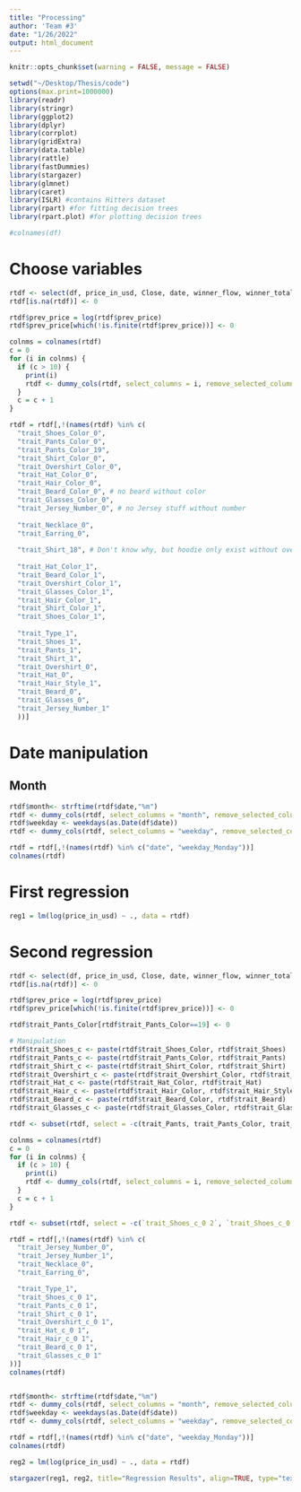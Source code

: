 ```yaml
---
title: "Processing"
author: 'Team #3'
date: "1/26/2022"
output: html_document
---
```


```r
knitr::opts_chunk$set(warning = FALSE, message = FALSE) 
```

```r
setwd("~/Desktop/Thesis/code")
options(max.print=1000000)
library(readr)
library(stringr)
library(ggplot2)
library(dplyr)
library(corrplot)
library(gridExtra)
library(data.table)
library(rattle)
library(fastDummies)
library(stargazer)
library(glmnet)
library(caret)
library(ISLR) #contains Hitters dataset
library(rpart) #for fitting decision trees
library(rpart.plot) #for plotting decision trees
```

```r
#colnames(df)
```

# Choose variables
```r
rtdf <- select(df, price_in_usd, Close, date, winner_flow, winner_total_sold, winner_total_bought, prev_price, cur_increased, time_from_prev, whitelisted, whitelisted_count, trait_Type, trait_Pants, trait_Pants_Color, trait_Shoes, trait_Shoes_Color, trait_Shirt, trait_Shirt_Color, trait_Hair_Style, trait_Hair_Color, trait_Glasses, trait_Glasses_Color, trait_Overshirt, trait_Overshirt_Color, trait_Beard, trait_Beard_Color, trait_Hat, trait_Hat_Color, trait_Jersey_Number, trait_Necklace, trait_Earring)
rtdf[is.na(rtdf)] <- 0

rtdf$prev_price = log(rtdf$prev_price)
rtdf$prev_price[which(!is.finite(rtdf$prev_price))] <- 0

colnms = colnames(rtdf)
c = 0
for (i in colnms) {
  if (c > 10) {
    print(i)
    rtdf <- dummy_cols(rtdf, select_columns = i, remove_selected_columns=TRUE, remove_first_dummy=FALSE)
  }
  c = c + 1
}

rtdf = rtdf[,!(names(rtdf) %in% c(
  "trait_Shoes_Color_0",
  "trait_Pants_Color_0",
  "trait_Pants_Color_19",
  "trait_Shirt_Color_0",
  "trait_Overshirt_Color_0",
  "trait_Hat_Color_0",
  "trait_Hair_Color_0",
  "trait_Beard_Color_0", # no beard without color
  "trait_Glasses_Color_0",
  "trait_Jersey_Number_0", # no Jersey stuff without number
  
  "trait_Necklace_0",
  "trait_Earring_0",
  
  "trait_Shirt_18", # Don't know why, but hoodie only exist without oveshirt
  
  "trait_Hat_Color_1",
  "trait_Beard_Color_1",
  "trait_Overshirt_Color_1",
  "trait_Glasses_Color_1",
  "trait_Hair_Color_1",
  "trait_Shirt_Color_1",
  "trait_Shoes_Color_1",
  
  "trait_Type_1",
  "trait_Shoes_1",
  "trait_Pants_1",
  "trait_Shirt_1",
  "trait_Overshirt_0",
  "trait_Hat_0",
  "trait_Hair_Style_1",
  "trait_Beard_0",
  "trait_Glasses_0",
  "trait_Jersey_Number_1"
  ))]
```

# Date manipulation
## Month
```r
rtdf$month<- strftime(rtdf$date,"%m")
rtdf <- dummy_cols(rtdf, select_columns = "month", remove_selected_columns=TRUE, remove_first_dummy=TRUE)
rtdf$weekday <- weekdays(as.Date(df$date))
rtdf <- dummy_cols(rtdf, select_columns = "weekday", remove_selected_columns=TRUE, remove_first_dummy=FALSE)

rtdf = rtdf[,!(names(rtdf) %in% c("date", "weekday_Monday"))]
colnames(rtdf)
```

# First regression
```r
reg1 = lm(log(price_in_usd) ~ ., data = rtdf)
```

# Second regression
```r
rtdf <- select(df, price_in_usd, Close, date, winner_flow, winner_total_sold, winner_total_bought, prev_price, cur_increased, time_from_prev, whitelisted, whitelisted_count, trait_Type, trait_Pants, trait_Pants_Color, trait_Shoes, trait_Shoes_Color, trait_Shirt, trait_Shirt_Color, trait_Hair_Style, trait_Hair_Color, trait_Glasses, trait_Glasses_Color, trait_Overshirt, trait_Overshirt_Color, trait_Beard, trait_Beard_Color, trait_Hat, trait_Hat_Color, trait_Jersey_Number, trait_Necklace, trait_Earring)
rtdf[is.na(rtdf)] <- 0

rtdf$prev_price = log(rtdf$prev_price)
rtdf$prev_price[which(!is.finite(rtdf$prev_price))] <- 0

rtdf$trait_Pants_Color[rtdf$trait_Pants_Color==19] <- 0

# Manipulation
rtdf$trait_Shoes_c <- paste(rtdf$trait_Shoes_Color, rtdf$trait_Shoes)
rtdf$trait_Pants_c <- paste(rtdf$trait_Pants_Color, rtdf$trait_Pants)
rtdf$trait_Shirt_c <- paste(rtdf$trait_Shirt_Color, rtdf$trait_Shirt)
rtdf$trait_Overshirt_c <- paste(rtdf$trait_Overshirt_Color, rtdf$trait_Overshirt)
rtdf$trait_Hat_c <- paste(rtdf$trait_Hat_Color, rtdf$trait_Hat)
rtdf$trait_Hair_c <- paste(rtdf$trait_Hair_Color, rtdf$trait_Hair_Style)
rtdf$trait_Beard_c <- paste(rtdf$trait_Beard_Color, rtdf$trait_Beard)
rtdf$trait_Glasses_c <- paste(rtdf$trait_Glasses_Color, rtdf$trait_Glasses)

rtdf <- subset(rtdf, select = -c(trait_Pants, trait_Pants_Color, trait_Shoes, trait_Shoes_Color, trait_Shirt, trait_Shirt_Color, trait_Hair_Style, trait_Hair_Color, trait_Glasses, trait_Glasses_Color, trait_Overshirt, trait_Overshirt_Color, trait_Beard, trait_Beard_Color, trait_Hat, trait_Hat_Color))

colnms = colnames(rtdf)
c = 0
for (i in colnms) {
  if (c > 10) {
    print(i)
    rtdf <- dummy_cols(rtdf, select_columns = i, remove_selected_columns=TRUE, remove_first_dummy=FALSE)
  }
  c = c + 1
}

rtdf <- subset(rtdf, select = -c(`trait_Shoes_c_0 2`, `trait_Shoes_c_0 7`, `trait_Shoes_c_0 8`, `trait_Shoes_c_0 10`, `trait_Shoes_c_0 11`, `trait_Shoes_c_0 12`, `trait_Shoes_c_0 14`, `trait_Shoes_c_0 15`, `trait_Shoes_c_0 16`, `trait_Shoes_c_0 17`, `trait_Shoes_c_0 18`, `trait_Shoes_c_0 19`, `trait_Shoes_c_0 20`, `trait_Shoes_c_0 21`, `trait_Shoes_c_0 22`, `trait_Pants_c_0 7`, `trait_Pants_c_0 9`, `trait_Shirt_c_0 2`, `trait_Shirt_c_0 4`, `trait_Shirt_c_0 7`, `trait_Shirt_c_0 11`, `trait_Shirt_c_0 15`, `trait_Shirt_c_0 20`, `trait_Shirt_c_0 23`, `trait_Shirt_c_0 24`, `trait_Shirt_c_0 25`, `trait_Shirt_c_0 26`, `trait_Shirt_c_0 27`, `trait_Shirt_c_0 28`, `trait_Shirt_c_0 29`, `trait_Shirt_c_0 32`, `trait_Shirt_c_0 33`, `trait_Shirt_c_0 34`, `trait_Overshirt_c_0 0`, `trait_Overshirt_c_0 2`, `trait_Overshirt_c_0 4`, `trait_Overshirt_c_0 5`, `trait_Hat_c_0 0`, `trait_Hat_c_0 6`, `trait_Hat_c_0 7`, `trait_Hair_c_0 3`, `trait_Hair_c_0 21`, `trait_Beard_c_0 0`, `trait_Beard_c_0 7`, `trait_Glasses_c_0 0`, `trait_Glasses_c_0 1`, `trait_Glasses_c_0 2`, `trait_Glasses_c_0 4`, `trait_Glasses_c_0 5`, `trait_Glasses_c_0 8`))

rtdf = rtdf[,!(names(rtdf) %in% c(
  "trait_Jersey_Number_0",
  "trait_Jersey_Number_1",
  "trait_Necklace_0",
  "trait_Earring_0",

  "trait_Type_1",
  "trait_Shoes_c_0 1",
  "trait_Pants_c_0 1",
  "trait_Shirt_c_0 1",
  "trait_Overshirt_c_0 1",
  "trait_Hat_c_0 1",
  "trait_Hair_c_0 1",
  "trait_Beard_c_0 1",
  "trait_Glasses_c_0 1"
))]
colnames(rtdf)


rtdf$month<- strftime(rtdf$date,"%m")
rtdf <- dummy_cols(rtdf, select_columns = "month", remove_selected_columns=TRUE, remove_first_dummy=TRUE)
rtdf$weekday <- weekdays(as.Date(df$date))
rtdf <- dummy_cols(rtdf, select_columns = "weekday", remove_selected_columns=TRUE, remove_first_dummy=FALSE)

rtdf = rtdf[,!(names(rtdf) %in% c("date", "weekday_Monday"))]
colnames(rtdf)
```

```r
reg2 = lm(log(price_in_usd) ~ ., data = rtdf)

stargazer(reg1, reg2, title="Regression Results", align=TRUE, type="text")
```